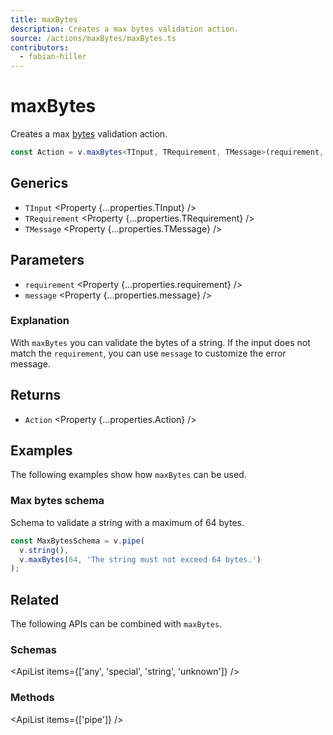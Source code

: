 ```yaml
---
title: maxBytes
description: Creates a max bytes validation action.
source: /actions/maxBytes/maxBytes.ts
contributors:
  - fabian-hiller
---
```



# maxBytes

Creates a max [bytes](https://en.wikipedia.org/wiki/Byte) validation action.

```ts
const Action = v.maxBytes<TInput, TRequirement, TMessage>(requirement, message);
```

## Generics

- `TInput` <Property {...properties.TInput} />
- `TRequirement` <Property {...properties.TRequirement} />
- `TMessage` <Property {...properties.TMessage} />

## Parameters

- `requirement` <Property {...properties.requirement} />
- `message` <Property {...properties.message} />

### Explanation

With `maxBytes` you can validate the bytes of a string. If the input does not match the `requirement`, you can use `message` to customize the error message.

## Returns

- `Action` <Property {...properties.Action} />

## Examples

The following examples show how `maxBytes` can be used.

### Max bytes schema

Schema to validate a string with a maximum of 64 bytes.

```ts
const MaxBytesSchema = v.pipe(
  v.string(),
  v.maxBytes(64, 'The string must not exceed 64 bytes.')
);
```

## Related

The following APIs can be combined with `maxBytes`.

### Schemas

<ApiList items={['any', 'special', 'string', 'unknown']} />

### Methods

<ApiList items={['pipe']} />
